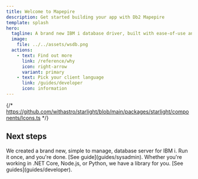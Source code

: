 ```yaml
---
title: Welcome to Mapepire
description: Get started building your app with Db2 Mapepire
template: splash
hero:
  tagline: A brand new IBM i database driver, built with ease-of-use and performance in-mind.
  image:
    file: ../../assets/wsdb.png
  actions:
    - text: Find out more
      link: /reference/why
      icon: right-arrow
      variant: primary
    - text: Pick your client language
      link: /guides/developer
      icon: information
---
```


{/* https://github.com/withastro/starlight/blob/main/packages/starlight/components/Icons.ts */}


## Next steps

<CardGrid>
	<Card title="Install the Daemon" icon="pencil">
		We created a brand new, simple to manage, database server for IBM i. Run it once, and you're done. [See guide](guides/sysadmin).
	</Card>
	<Card title="Install a client library" icon="add-document">
		Whether you're working in .NET Core, Node.js, or Python, we have a library for you. [See guides](guides/developer).
	</Card>
</CardGrid>
